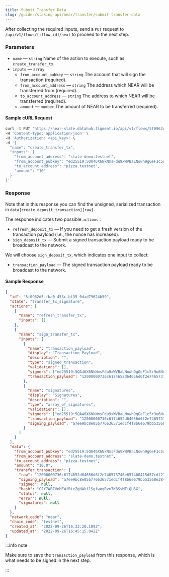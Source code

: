 ```yaml
---
title: Submit Transfer Data
slug: /guides/staking-api/near/transfer/submit-transfer-data
---
```


After collecting the required inputs, send a `PUT` request to `/api/v1/flows/[:flow_id]/next` to proceed to the next step.

### Parameters

- `name` &mdash; `string` Name of the action to execute, such as `create_transfer_tx`.
- `inputs` &mdash; `array`
  - `from_account_pubkey` &mdash; `string` The account that will sign the transaction (required).
  - `from_account_address` &mdash; `string` The address which NEAR will be transferred from (required).
  - `to_account_address` &mdash; `string` The address to which NEAR will be transferred (required).
  - `amount` &mdash; `number` The amount of NEAR to be transferred (required).

#### Sample cURL Request

```bash {5-10}
curl -X PUT 'https://near-slate.datahub.figment.io/api/v1/flows/5f0962d5-fba0-453c-bf35-0dad79624b59/next' \
-H 'Content-Type: application/json' \
-H 'Authorization: <api_key>' \
-d '{
  "name": "create_transfer_tx",
  "inputs": {
    "from_account_address": "slate-demo.testnet",
    "from_account_pubkey": "ed25519:5QA46X6NkNmsFdu9xWVBaLNowh9gGeF1c5r9u6NcxaLY",
    "to_account_address": "pizza.testnet",
    "amount": "10"
  }
}'
```

### Response

Note that in this response you can find the unsigned, serialized transaction in `data[create_deposit_transaction][raw]`.

The response indicates two possible `actions` :

- `refresh_deposit_tx` &mdash; If you need to get a fresh version of the transaction payload (i.e., the nonce has increased).
- `sign_deposit_tx` &mdash; Submit a signed transaction payload ready to be broadcast to the network.

We will choose `sign_deposit_tx`, which indicates one input to collect:

- `transaction_payload` &mdash; The signed transaction payload ready to be broadcast to the network.

#### Sample Response

```json
{
  "id": "5f0962d5-fba0-453c-bf35-0dad79624b59",
  "state": "transfer_tx_signature",
  "actions": [
    {
      "name": "refresh_transfer_tx",
      "inputs": []
    },
    {
      "name": "sign_transfer_tx",
      "inputs": [
        {
          "name": "transaction_payload",
          "display": "Transaction Payload",
          "description": "",
          "type": "signed_transaction",
          "validations": [],
          "signers": ["ed25519:5QA46X6NkNmsFdu9xWVBaLNowh9gGeF1c5r9u6NcxaLY"],
          "transaction_payload": "12000000736c6174652d64656d6f2e746573746e657400415d57cdf21d28e35e0cfa864e895c18b4bc6a711642d38eb6762af81ec1cf3906cc1038fc5700000d00000070697a7a612e746573746e657490121aa419ea5a902edec74ac78626fd251b8466f4c637f3ded5f0898014448001000000030000004a480114169545080000000000"
        },
        {
          "name": "signatures",
          "display": "Signatures",
          "description": "",
          "type": "array_of_signatures",
          "validations": [],
          "signers": ["ed25519:5QA46X6NkNmsFdu9xWVBaLNowh9gGeF1c5r9u6NcxaLY"],
          "transaction_payload": "12000000736c6174652d64656d6f2e746573746e657400415d57cdf21d28e35e0cfa864e895c18b4bc6a711642d38eb6762af81ec1cf3906cc1038fc5700000d00000070697a7a612e746573746e657490121aa419ea5a902edec74ac78626fd251b8466f4c637f3ded5f0898014448001000000030000004a480114169545080000000000",
          "signing_payload": "a7ee9bc8e05b776636571edcf4f8b6e679bb53568e384f905f3e4f682eaebcfc"
        }
      ]
    }
  ],
  "data": {
    "from_account_pubkey": "ed25519:5QA46X6NkNmsFdu9xWVBaLNowh9gGeF1c5r9u6NcxaLY",
    "from_account_address": "slate-demo.testnet",
    "to_account_address": "pizza.testnet",
    "amount": "10.0",
    "transfer_transaction": {
      "raw": "12000000736c6174652d64656d6f2e746573746e657400415d57cdf21d28e35e0cfa864e895c18b4bc6a711642d38eb6762af81ec1cf3906cc1038fc5700000d00000070697a7a612e746573746e657490121aa419ea5a902edec74ac78626fd251b8466f4c637f3ded5f0898014448001000000030000004a480114169545080000000000",
      "signing_payload": "a7ee9bc8e05b776636571edcf4f8b6e679bb53568e384f905f3e4f682eaebcfc",
      "signed": null,
      "hash": "CJY7WBZVnMFWfRteZgHAkf1SgfwnqRvm7K8SsMTiQUSX",
      "status": null,
      "error": null,
      "signatures": null
    }
  },
  "network_code": "near",
  "chain_code": "testnet",
  "created_at": "2022-09-26T16:33:20.109Z",
  "updated_at": "2022-09-26T16:45:15.042Z"
}
```

:::info note

Make sure to save the `transaction_payload` from this response, which is what needs to be signed in the next step.

:::
